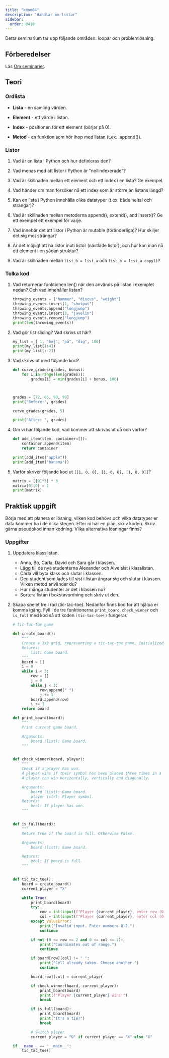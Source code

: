 ```yaml
---
title: "kmom04"
description: "Handlar om listor"
sidebar:
  order: 0410
---
```



Detta seminarium tar upp följande områden: loopar och problemlösning.

## Förberedelser

Läs [Om seminarier](../).

## Teori

### Ordlista

- **Lista** - en samling värden.

- **Element** - ett värde i listan.

- **Index** - positionen för ett element (börjar på 0).

- **Metod** - en funktion som hör ihop med listan (t.ex. .append()).


### Listor


1. Vad är en lista i Python och hur definieras den?

1. Vad menas med att listor i Python är "nollindexerade"?

1. Vad är skillnaden mellan ett element och ett index i en lista? Ge exempel.

1. Vad händer om man försöker nå ett index som är större än listans längd?

1. Kan en lista i Python innehålla olika datatyper (t.ex. både heltal och strängar)?

1. Vad är skillnaden mellan metoderna append(), extend(), and insert()? Ge ett exempel ett exempel för varje.

1. Vad innebär det att listor i Python är mutable (föränderliga)? Hur skiljer det sig mot strängar?

1. Är det möjligt att ha listor inuti listor (nästlade listor), och hur kan man nå ett element i en sådan struktur?

1. Vad är skillnaden mellan `list_b = list_a` och `list_b = list_a.copy()`?


### <Icon name="open-book" class="inline-icon" label="Interpret code" /> Tolka kod


1. Vad returnerar funktionen len() när den används på listan i exemplet nedan? Och vad innehåller listan?  
    ```python
    throwing_events = ["hammer", "discus", "weight"]
    throwing_events.insert(1, "shotput")
    throwing_events.append("longjump")
    throwing_events.insert(3, "javelin")
    throwing_events.remove("longjump")
    print(len(throwing_events))
    ```

1. Vad gör list slicing? Vad skrivs ut här?  
    ```python
    my_list = [ 1, "hej", "på", "dig", 100]
    print(my_list[1:4])
    print(my_list[:-2])
    ```


1. Vad skrivs ut med följande kod?

    ```python
    def curve_grades(grades, bonus):
        for i in range(len(grades)):
            grades[i] = min(grades[i] + bonus, 100)



    grades = [72, 85, 90, 99]
    print("Before:", grades)

    curve_grades(grades, 5)

    print("After: ", grades)
    ```

1. Om vi har följande kod, vad kommer att skrivas ut då och varför?

    ```python
    def add_item(item, container=[]):
        container.append(item)
        return container

    print(add_item("apple"))
    print(add_item("banana"))

    ```


1. Varför skriver följande kod ut `[[1, 0, 0], [1, 0, 0], [1, 0, 0]]`?

    ```python
    matrix = [[0]*3] * 3
    matrix[0][0] = 1
    print(matrix)
    ```



## <Icon name="seti:python" class="inline-icon" label="Write code" /> Praktisk uppgift

Börja med att planera er lösning, vilken kod behövs och vilka datatyper er data kommer ha i de olika stegen. Efter ni har en plan, skriv koden. Skriv gärna pseudokod innan kodning. Vilka alternativa lösningar finns?


### Uppgifter

1. Uppdatera klasslistan.  
    - Anna, Bo, Carla, David och Sara går i klassen.
    - Lägg till de nya studenterna Alexander och Alve sist i klasslistan.
    - Carla vill byta klass och slutar i klassen.
    - Den student som lades till sist i listan ångrar sig och slutar i klassen. Vilken metod använder du?
    - Hur många studenter är det i klassen nu?
    - Sortera listan i bokstavordning och skriv ut den.


1. Skapa spelet tre i rad (tic-tac-toe). Nedanför finns kod för att hjälpa er komma igång. Fyll i de tre funktionerna `print_board`, `check_winner` och `is_full` med kod så att koden i `tic-tac-toe()` fungerar.

    ```python
    # Tic-Tac-Toe game

    def create_board():
        """
        Create a 3x3 grid, representing a tic-tac-toe game, initialized with spaces
        Returns:
            list: Game board.
        """
        board = []
        i = 0
        while i < 3:
            row = []
            j = 0
            while j < 3:
                row.append(" ")
                j += 1
            board.append(row)
            i += 1
        return board

    def print_board(board):
        """
        Print current game board.

        Arguments:
            board (list): Game board.
        """


    def check_winner(board, player):
        """
        Check if a player has won.
        A player wins if their symbol has been placed three times in a row.
        A player can win horizontally, vertically and diagonally.

        Arguments:
            board (list): Game board.
            player (str): Player symbol.
        Returns:
            bool: If player has won.
        """


    def is_full(board):
        """
        Return True if the board is full. Otherwise False.

        Arguments:
            board (list): Game board.

        Returns:
            bool: If board is full.
        """


    def tic_tac_toe():
        board = create_board()
        current_player = "X"

        while True:
            print_board(board)
            try:
                row = int(input(f"Player {current_player}, enter row (0-2): "))
                col = int(input(f"Player {current_player}, enter col (0-2): "))
            except ValueError:
                print("Invalid input. Enter numbers 0-2.")
                continue

            if not (0 <= row <= 2 and 0 <= col <= 2):
                print("Coordinates out of range.")
                continue

            if board[row][col] != " ":
                print("Cell already taken. Choose another.")
                continue

            board[row][col] = current_player

            if check_winner(board, current_player):
                print_board(board)
                print(f"Player {current_player} wins!")
                break

            if is_full(board):
                print_board(board)
                print("It's a tie!")
                break

            # Switch player
            current_player = "O" if current_player == "X" else "X"

    if __name__ == "__main__":
        tic_tac_toe()

    ```
